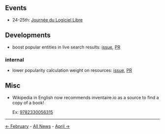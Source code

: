 <!-- LANG:EN, title="March 2018"-->

== Events ==

* 24-25th: [http://www.jdll.org/ Journée du Logiciel Libre]

== Developments ==

* boost popular entities in live search results: [https://github.com/inventaire/inventaire/issues/101 issue], [https://github.com/inventaire/inventaire/pull/158 PR]

=== internal ===

* lower popularity calculation weight on resources: [https://github.com/inventaire/inventaire/issues/160 issue], [https://github.com/inventaire/inventaire/pull/161 PR]

== Misc ==

<ul>
<li><p>Wikipedia in English now recommends inventaire.io as a source to find a copy of a book!</p>
<p>Ex: [https://en.wikipedia.org/wiki/Special:BookSources/9782330056315#Book-swapping_websites 9782330056315]</p></li></ul>

<hr>

[[February 2018|← February]] - [[News|All News]] - [[April 2018|April →]]

